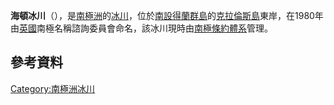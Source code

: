 {{coord|61|14|S|54|3|W|source:GNIS|display=title}}

'''海頓冰川'''（{{lang-en|Highton Glacier}}），是[[南極洲|南極洲]]的[[冰川|冰川]]，位於[[南設得蘭群島|南設得蘭群島]]的[[克拉倫斯島_(南極洲)|克拉倫斯島]]東岸，在1980年由[[英國|英國]]南極名稱諮詢委員會命名，該冰川現時由[[南極條約體系|南極條約體系]]管理。

==參考資料==
{{cite gnis | type = antarid | id = 6776| name = Highton Glacier | accessdate = 2012-06-16}}

{{Antarctica-geo-stub}}
[[Category:南極洲冰川|Category:南極洲冰川]]